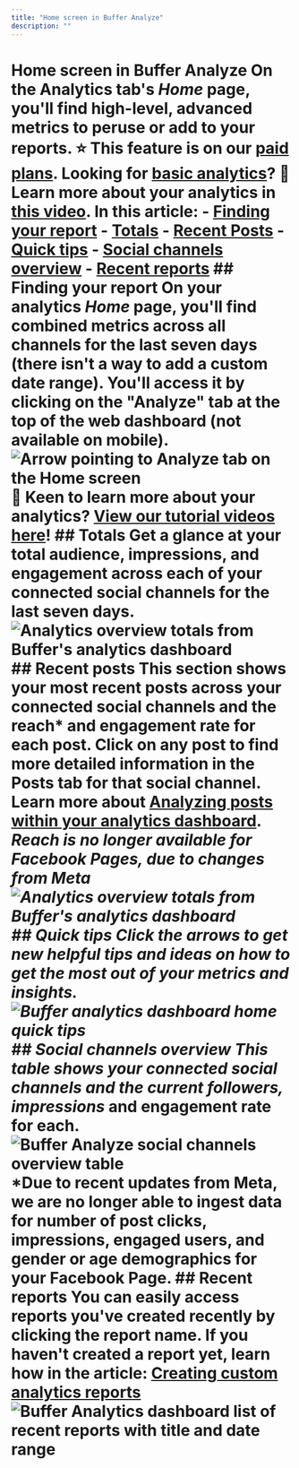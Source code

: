 ```yaml
---
title: "Home screen in Buffer Analyze"
description: ""
---
```


# Home screen in Buffer Analyze On the Analytics tab's *Home* page, you'll find high-level, advanced metrics to peruse or add to your reports. ⭐️ This feature is on our [paid plans](https://buffer.helpscoutdocs.com/article/595-features-available-on-each-buffer-plan). Looking for [basic analytics](https://support.buffer.com//support.buffer.com/article/517-insights-on-shared-posts-within-your-publishing-dashboard)? 🎥 Learn more about your analytics in [this video](https://youtu.be/8MQ_bDys_sc). In this article: - [Finding your report](#h_01ERJ8M0T20NYSA3B4FJ6CFMXM) - [Totals](#h_01ERJ8M0T20NYSA3B4FJ6CFMXM) - [Recent Posts](#h_01ERJ8MEBYJZ6R1DK8G5PSXA6H) - [Quick tips](#h_01ERJ8MM86WN4VWYEVJZVQW5SX) - [Social channels overview](#h_01ERJ8MTGB06S1WMTYJEAG47AQ) - [Recent reports](#h_01ERJ8N0B29216T87VG1HNDVWW) ## Finding your report On your analytics ***Home*** page, you'll find combined metrics across all channels for the last seven days (there isn't a way to add a custom date range). You'll access it by clicking on the "Analyze" tab at the top of the web dashboard (not available on mobile). ![Arrow pointing to Analyze tab on the Home screen](//d33v4339jhl8k0.cloudfront.net/docs/assets/64cb6cf86d4a3e191f237e66/images/661ff2e3865f732a9766a1f5/file-Pvq4d7qhCi.jpg) **🎥 Keen to learn more about your analytics?** [View our tutorial videos here](https://fast.wistia.net/embed/channel/nasetpeuf7?wchannelid=nasetpeuf7&wmediaid=pu58ancj8v)! ## Totals Get a glance at your total audience, impressions, and engagement across each of your connected social channels for the last seven days. ![Analytics overview totals from Buffer's analytics dashboard](//d33v4339jhl8k0.cloudfront.net/docs/assets/64cb6cf86d4a3e191f237e66/images/6514996c6241295a81ba6db8/img-1722078-1695848810-1962848992.png) ## Recent posts This section shows your most recent posts across your connected social channels and the reach* and engagement rate for each post. Click on any post to find more detailed information in the Posts tab for that social channel. Learn more about [Analyzing posts within your analytics dashboard](https://buffer.helpscoutdocs.com/article/527-analyzing-your-posts-within-your-analytics-dashboard). **Reach is no longer available for Facebook Pages, due to changes from Meta* ![Analytics overview totals from Buffer's analytics dashboard](//d33v4339jhl8k0.cloudfront.net/docs/assets/64cb6cf86d4a3e191f237e66/images/6514996d8820396325b6fdc6/img-1722078-1695848811-1845740485.png) ## Quick tips Click the arrows to get new helpful tips and ideas on how to get the most out of your metrics and insights. ![Buffer analytics dashboard home quick tips](//d33v4339jhl8k0.cloudfront.net/docs/assets/64cb6cf86d4a3e191f237e66/images/6514996d5416dd630a4b0698/img-1722078-1695848811-1095870122.png) ## Social channels overview This table shows your connected social channels and the current followers, impressions* and engagement rate for each. ![Buffer Analyze social channels overview table](//d33v4339jhl8k0.cloudfront.net/docs/assets/64cb6cf86d4a3e191f237e66/images/67180b5215d0b82233065a69/file-eWwmnihWnK.png) *Due to recent updates from Meta, we are no longer able to ingest data for number of post clicks, impressions, engaged users, and gender or age demographics for your Facebook Page. ## Recent reports You can easily access reports you've created recently by clicking the report name. If you haven't created a report yet, learn how in the article: [Creating custom analytics reports](https://buffer.helpscoutdocs.com/article/534-creating-custom-analytics-reports) ![Buffer Analytics dashboard list of recent reports with title and date range](//d33v4339jhl8k0.cloudfront.net/docs/assets/64cb6cf86d4a3e191f237e66/images/6514996d556a3e3cf18cbfff/img-1722078-1695848811-1466738131.png)